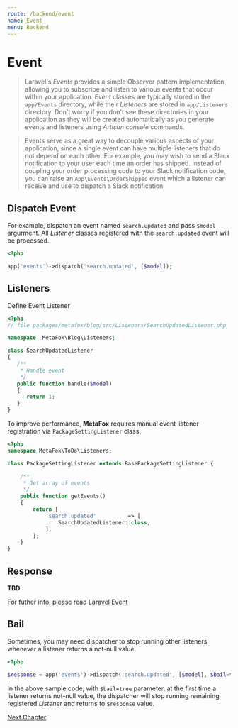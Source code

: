 ```yaml
---
route: /backend/event
name: Event
menu: Backend
---
```


# Event

> Laravel's *Events* provides a simple Observer pattern implementation, allowing you to subscribe and listen to various events that occur within your application. *Event* classes are typically stored in the `app/Events` directory, while their *Listeners* are stored in `app/Listeners` directory. Don't worry if you don't see these directories in your application as they will be created automatically as you generate events and listeners using *Artisan console* commands.

> Events serve as a great way to decouple various aspects of your application, since a single event can have multiple listeners that do not depend on each other. For example, you may wish to send a Slack notification to your user each time an order has shipped. Instead of coupling your order processing code to your Slack notification code, you can raise an `App\Events\OrderShipped` event which a listener can receive and use to dispatch a Slack notification.

## Dispatch Event

For example, dispatch an event named `search.updated` and pass `$model` argurment. All *Listener* classes registered with the `search.updated` event will be processed.

```php
<?php

app('events')->dispatch('search.updated', [$model]);

```

## Listeners

Define Event Listener

```php
<?php
// file packages/metafox/blog/src/Listeners/SearchUpdatedListener.php

namespace  MetaFox\Blog\Listeners;

class SearchUpdatedListener
{
   /**
    * Handle event
    */
   public function handle($model)
   {
      return 1;
   }
}

```

To improve performance, **MetaFox** requires manual event listener registration via `PackageSettingListener` class.

```php
<?php
namespace MetaFox\ToDo\Listeners;

class PackageSettingListener extends BasePackageSettingListener {

    /**
     * Get array of events
     */
    public function getEvents()
    {
        return [
            'search.updated'          => [
                SearchUpdatedListener::class,
            ],
        ];
    }
}
```

## Response

**TBD**

For futher info, please read [Laravel Event](https://laravel.com/docs/9.x/events#main-content)

## Bail

Sometimes, you may need dispatcher to stop running other listeners whenever a listener returns a not-null value.

```php
<?php

$response = app('events')->dispatch('search.updated', [$model], $bail=true);

```

In the above sample code, with `$bail=true` parameter, at the first time a listener returns not-null value, the dispatcher will stop running remaining registered *Listener* and returns to `$response` value.

[Next Chapter](/backend/content)
